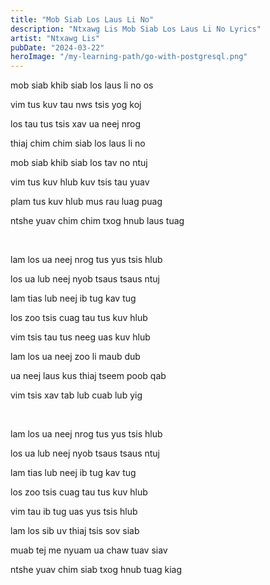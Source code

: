 ```yaml
---
title: "Mob Siab Los Laus Li No"
description: "Ntxawg Lis Mob Siab Los Laus Li No Lyrics"
artist: "Ntxawg Lis"
pubDate: "2024-03-22"
heroImage: "/my-learning-path/go-with-postgresql.png"
---
```


mob siab khib siab los laus li no os

vim tus kuv tau nws tsis yog koj

los tau tus tsis xav ua neej nrog

thiaj chim chim siab los laus li no

mob siab khib siab los tav no ntuj

vim tus kuv hlub kuv tsis tau yuav

plam tus kuv hlub mus rau luag puag

ntshe yuav chim chim txog hnub laus tuag

<br />

lam los ua neej nrog tus yus tsis hlub

los ua lub neej nyob tsaus tsaus ntuj

lam tias lub neej ib tug kav tug

los zoo tsis cuag tau tus kuv hlub

vim tsis tau tus neeg uas kuv hlub

lam los ua neej zoo li maub dub

ua neej laus kus thiaj tseem poob qab

vim tsis xav tab lub cuab lub yig

<br />

lam los ua neej nrog tus yus tsis hlub

los ua lub neej nyob tsaus tsaus ntuj

lam tias lub neej ib tug kav tug

los zoo tsis cuag tau tus kuv hlub

vim tau ib tug uas yus tsis hlub

lam los sib uv thiaj tsis sov siab

muab tej me nyuam ua chaw tuav siav

ntshe yuav chim siab txog hnub tuag kiag
